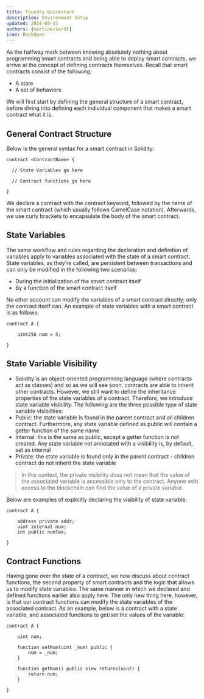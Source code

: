 ```yaml
---
title: Foundry Quickstart
description: Environment Setup
updated: 2024-05-31
authors: [martineckardt]
icon: BookOpen
---
```


As the halfway mark between knowing absolutely nothing about programming smart contracts and being able to deploy smart contracts, we arrive at the concept of defining contracts themselves. Recall that smart contracts consist of the following:

- A state
- A set of behaviors

We will first start by defining the general structure of a smart contract, before diving into defining each individual component that makes a smart contract what it is.

## General Contract Structure
Below is the general syntax for a smart contract in Solidity:

```solidity
contract <ContractName> {
 
  // State Variables go here
  
  // Contract functions go here
  
}
```

We declare a contract with the contract keyword, followed by the name of the smart contract (which usually follows CamelCase notation). Afterwards, we use curly brackets to encapsulate the body of the smart contract.

## State Variables

The same workflow and rules regarding the declaration and definition of variables apply to variables associated with the state of a smart contract. State variables, as they're called, are persistent between transactions and can only be modified in the following two scenarios:
- During the initialization of the smart contract itself
- By a function of the smart contract itself

No other account can modify the variables of a smart contract directly; only the contract itself can. An example of state variables with a smart contract is as follows:

```solidity
contract A {
 
    uint256 num = 5;
  
}
```

## State Variable Visibility

- Solidity is an object-oriented programming language (where contracts act as classes) and so as we will see soon, contracts are able to inherit other contracts. However, we still want to define the inheritance properties of the state variables of a contract. Therefore, we introduce state variable visibility. The following are the three possible type of state variable visibilities:
- Public: the state variable is found in the parent contract and all children contract. Furthermore, any state variable defined as public will contain a getter function of the same name
- Internal: this is the same as public, except a getter function is not created. Any state variable not annotated with a visibility is, by default, set as internal
- Private: the state variable is found only in the parent contract - children contract do not inherit the state variable

> In this context, the private visibility does not mean that the value of the associated variable is accessible only to the contract. Anyone with access to the blockchain can find the value of a private variable. 

Below are examples of explicitly declaring the visibility of state variable:

```solidity
contract A {
​
    address private addr;
    uint internal num;
    int public numTwo;
  
}
```

## Contract Functions

Having gone over the state of a contract, we now discuss about contract functions, the second property of smart contracts and the logic that allows us to modify state variables. The same manner in which we declared and defined functions earlier also apply here. The only new thing here, however, is that our contract functions can modify the state variables of the associated contract. As an example, below is a contract with a state variable, and associated functions to get/set the values of the variable:

```solidity
contract A {
 
    uint num;
  
    function setNum(uint _num) public {
        num = _num; 
    }
  
    function getNum() public view returns(uint) {
        return num; 
    }

}
```